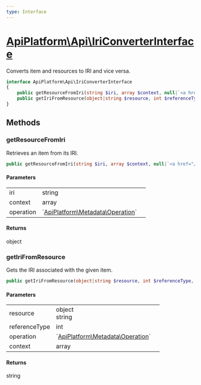 ```yaml
---
type: Interface
---
```


# [ApiPlatform\Api\IriConverterInterface](/docs/reference/Api/IriConverterInterface)

Converts item and resources to IRI and vice versa.


```php
interface ApiPlatform\Api\IriConverterInterface
{
    public getResourceFromIri(string $iri, array $context, null|`<a href="/docs/reference/Metadata/Operation">ApiPlatform\Metadata\Operation</a>` $operation): object
    public getIriFromResource(object|string $resource, int $referenceType, null|`<a href="/docs/reference/Metadata/Operation">ApiPlatform\Metadata\Operation</a>` $operation, array $context): string
}
```
## Methods

### getResourceFromIri

Retrieves an item from its IRI.

```php
public getResourceFromIri(string $iri, array $context, null|`<a href="/docs/reference/Metadata/Operation">ApiPlatform\Metadata\Operation</a>` $operation): object
```

#### Parameters

<table><tbody>
<tr><td>iri</td><td>string</td><td></td></tr><tr><td>context</td><td>array</td><td></td></tr><tr><td>operation</td><td>`<a href="/docs/reference/Metadata/Operation">ApiPlatform\Metadata\Operation</a>`</td><td></td></tr>
</tbody>
</table>

#### Returns

object

### getIriFromResource

Gets the IRI associated with the given item.

```php
public getIriFromResource(object|string $resource, int $referenceType, null|`<a href="/docs/reference/Metadata/Operation">ApiPlatform\Metadata\Operation</a>` $operation, array $context): string
```

#### Parameters

<table><tbody>
<tr><td>resource</td><td>object<br />string</td><td></td></tr><tr><td>referenceType</td><td>int</td><td></td></tr><tr><td>operation</td><td>`<a href="/docs/reference/Metadata/Operation">ApiPlatform\Metadata\Operation</a>`</td><td></td></tr><tr><td>context</td><td>array</td><td></td></tr>
</tbody>
</table>

#### Returns

string
